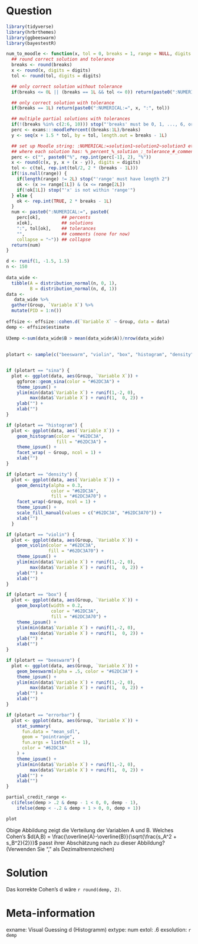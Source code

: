 Question
========
```r
library(tidyverse)
library(hrbrthemes)
library(ggbeeswarm)
library(bayestestR)

num_to_moodle <- function(x, tol = 0, breaks = 1, range = NULL, digits = 5) {
  ## round correct solution and tolerance
  breaks <- round(breaks)
  x <- round(x, digits = digits)
  tol <- round(tol, digits = digits)

  ## only correct solution without tolerance
  if(breaks <= 0L || (breaks == 1L && tol <= 0)) return(paste0(":NUMERICAL:=", x))

  ## only correct solution with tolerance
  if(breaks == 1L) return(paste0(":NUMERICAL:=", x, ":", tol))

  ## multiple partial solutions with tolerances
  if(!(breaks %in% c(2:6, 10))) stop("'breaks' must be 0, 1, ..., 6, or 10")
  perc <- exams:::moodlePercent((breaks:1L)/breaks)
  y <- seq(x + 1.5 * tol, by = tol, length.out = breaks - 1L)

  ## set up Moodle string: :NUMERICAL:=solution1~solution2~solution3 etc.
  ## where each solution has: %_percent_%_solution_:_tolerance_#_comment_
  perc <- c("", paste0("%", rep.int(perc[-1], 2), "%"))
  x <- round(c(x, y, x + (x - y)), digits = digits)
  tol <- c(tol, rep.int(tol/2, 2 * (breaks - 1L)))
  if(!is.null(range)) {
    if(length(range) != 2L) stop("'range' must have length 2")
    ok <- (x >= range[1L]) & (x <= range[2L])
    if(!ok[1L]) stop("'x' is not within 'range'")
  } else {
    ok <- rep.int(TRUE, 2 * breaks - 1L)
  }
  num <- paste0(":NUMERICAL:=", paste0(
    perc[ok],        ## percents
    x[ok],           ## solutions
    ":", tol[ok],    ## tolerances
    "",              ## comments (none for now)
    collapse = "~")) ## collapse
  return(num)
}

d <- runif(1, -1.5, 1.5)
n <- 150
    
data_wide <- 
  tibble(A = distribution_normal(n, 0, 1),
         B = distribution_normal(n, d, 1))
data <-
   data_wide %>%
  gather(Group, `Variable X`) %>%
  mutate(PID = 1:n())
  
effsize <- effsize::cohen.d(`Variable X` ~ Group, data = data)
demp <- effsize$estimate
  
U3emp <-sum(data_wide$B > mean(data_wide$A))/nrow(data_wide)
  
    
plotart <- sample(c("beeswarm", "violin", "box", "histogram", "density", "errorbar", "sina"),1)


if (plotart == "sina") {
  plot <- ggplot(data, aes(Group, `Variable X`)) +
    ggforce::geom_sina(color = "#62DC3A") +
    theme_ipsum() +
    ylim(min(data$`Variable X`) + runif(1,-2, 0),
         max(data$`Variable X`) + runif(1,  0, 2)) +
    ylab("") + 
    xlab("")
}

if (plotart == "histogram") {
  plot <- ggplot(data, aes(`Variable X`)) +
    geom_histogram(color = "#62DC3A",
                   fill = "#62DC3A") +
    theme_ipsum() +
    facet_wrap( ~ Group, ncol = 1) +
    xlab("")
}

if (plotart == "density") {
  plot <- ggplot(data, aes(`Variable X`)) +
    geom_density(alpha = 0.3,
                 color = "#62DC3A",
                 fill = "#62DC3A70") +
    facet_wrap(~Group, ncol = 1) + 
    theme_ipsum() +
    scale_fill_manual(values = c("#62DC3A", "#62DC3A70")) +
    xlab("")
  }

if (plotart == "violin") {
  plot <- ggplot(data, aes(Group, `Variable X`)) +
    geom_violin(color = "#62DC3A",
                fill = "#62DC3A70") +
    theme_ipsum() +
    ylim(min(data$`Variable X`) + runif(1,-2, 0),
         max(data$`Variable X`) + runif(1,  0, 2)) +
    ylab("") + 
    xlab("")
}

if (plotart == "box") {
  plot <- ggplot(data, aes(Group, `Variable X`)) +
    geom_boxplot(width = 0.2,
                 color = "#62DC3A",
                 fill = "#62DC3A70") +
    theme_ipsum() +
    ylim(min(data$`Variable X`) + runif(1,-2, 0),
         max(data$`Variable X`) + runif(1,  0, 2)) +
    ylab("") + 
    xlab("")
}

if (plotart == "beeswarm") {
  plot <- ggplot(data, aes(Group, `Variable X`)) +
    geom_beeswarm(alpha = .5, color = "#62DC3A") +
    theme_ipsum() +
    ylim(min(data$`Variable X`) + runif(1,-2, 0),
         max(data$`Variable X`) + runif(1,  0, 2)) +
    ylab("") + 
    xlab("")
}

if (plotart == "errorbar") {
  plot <- ggplot(data, aes(Group, `Variable X`)) +
    stat_summary(
      fun.data = "mean_sdl",
      geom = "pointrange",
      fun.args = list(mult = 1),
      color = "#62DC3A"
    ) +
    theme_ipsum() +
    ylim(min(data$`Variable X`) + runif(1,-2, 0),
         max(data$`Variable X`) + runif(1,  0, 2)) +
    ylab("") + 
    xlab("")
}

partial_credit_range <- 
  c(ifelse(demp > .2 & demp - 1 < 0, 0, demp - 1),
    ifelse(demp < -.2 & demp + 1 > 0, 0, demp + 1))

plot
```

Obige Abbildung zeigt die Verteilung der Variablen A und B. Welches Cohen's $d(A,B) = \frac{\overline{A}-\overline{B}}{\sqrt{\frac{s_A^2 + s_B^2}{2}}}$ passt ihrer Abschätzung nach zu dieser Abbildung? (Verwenden Sie "," als Dezimaltrennzeichen)

Solution
========

Das korrekte Cohen's d wäre `r round(demp, 2)`.

Meta-information
================
exname: Visual Guessing d (Histogramm) 
extype: num
extol: .6
exsolution: `r demp`